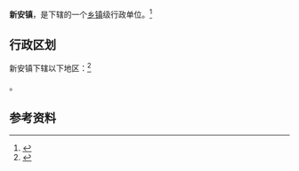 {{中国乡级行政区|12/01/15/108/000}}

'''新安镇'''，是{{PRC admin/fullname|12/01/15/108/000|3}}下辖的一个[[乡镇|乡镇]]级行政单位。<ref>{{PRC admin/ref sgc|{{PRC admin/parent|12/01/15/108/000}}}}</ref>

== 行政区划 ==

新安镇下辖以下地区：<ref>{{PRC admin/ref sgc|12/01/15/108/000}}</ref>

{{PRC admin/children|12/01/15/108/000}}。

== 参考资料 ==

{{reflist}}

{{行政区划小作品}}
{{PRC admin/navcat|12/01/15/108/000}}